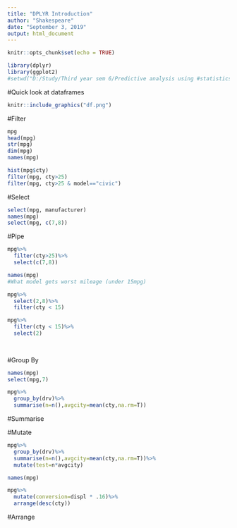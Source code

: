 ```yaml
---
title: "DPLYR Introduction"
author: "Shakespeare"
date: "September 3, 2019"
output: html_document
---
```


```r
knitr::opts_chunk$set(echo = TRUE)
```


```r
library(dplyr)
library(ggplot2)
#setwd("D:/Study/Third year sem 6/Predictive analysis using #statistics/R-and-DPLYR/dplyr_intro.Rmd")
```


#Quick look at dataframes

```r
knitr::include_graphics("df.png")
```


#Filter
```r
mpg
head(mpg)
str(mpg)
dim(mpg)
names(mpg)
```

```r
hist(mpg$cty)
filter(mpg, cty>25)
filter(mpg, cty>25 & model=="civic")
```


#Select
```r
select(mpg, manufacturer)
names(mpg)
select(mpg, c(7,8))

```


#Pipe
```r
mpg%>%
  filter(cty>25)%>%
  select(c(7,8))

names(mpg)
#What model gets worst mileage (under 15mpg)

mpg%>%
  select(2,8)%>%
  filter(cty < 15)

mpg%>%
  filter(cty < 15)%>%
  select(2)
  
  
```


#Group By

```r
names(mpg)
select(mpg,7)

mpg%>%
  group_by(drv)%>%
  summarise(n=n(),avgcity=mean(cty,na.rm=T))
```



#Summarise

#Mutate
```r

mpg%>%
  group_by(drv)%>%
  summarise(n=n(),avgcity=mean(cty,na.rm=T))%>%
  mutate(test=n*avgcity)

names(mpg)

mpg%>%
  mutate(conversion=displ * .16)%>%
  arrange(desc(cty))

```


#Arrange